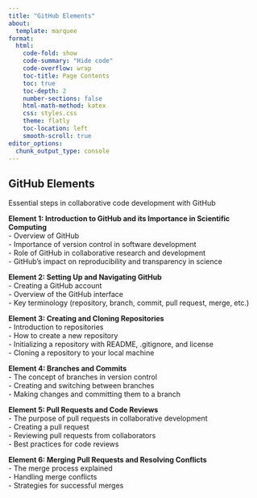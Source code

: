 ```yaml
---
title: "GitHub Elements"
about:
  template: marquee
format:
  html:
    code-fold: show
    code-summary: "Hide code"
    code-overflow: wrap
    toc-title: Page Contents
    toc: true
    toc-depth: 2
    number-sections: false
    html-math-method: katex
    css: styles.css
    theme: flatly
    toc-location: left
    smooth-scroll: true
editor_options: 
  chunk_output_type: console
---
```


## **GitHub Elements**

Essential steps in collaborative code development with GitHub

**Element 1: Introduction to GitHub and its Importance in Scientific Computing**  
  - Overview of GitHub  
  - Importance of version control in software development  
  - Role of GitHub in collaborative research and development  
  - GitHub's impact on reproducibility and transparency in science  
  
**Element 2: Setting Up and Navigating GitHub**  
- Creating a GitHub account  
- Overview of the GitHub interface  
- Key terminology (repository, branch, commit, pull request, merge, etc.)  
  
**Element 3: Creating and Cloning Repositories**  
- Introduction to repositories  
- How to create a new repository  
- Initializing a repository with README, .gitignore, and license  
- Cloning a repository to your local machine  
  
**Element 4: Branches and Commits**  
- The concept of branches in version control  
- Creating and switching between branches  
- Making changes and committing them to a branch  
  
**Element 5: Pull Requests and Code Reviews**  
- The purpose of pull requests in collaborative development  
- Creating a pull request  
- Reviewing pull requests from collaborators  
- Best practices for code reviews  
  
**Element 6: Merging Pull Requests and Resolving Conflicts**  
- The merge process explained  
- Handling merge conflicts  
- Strategies for successful merges  
  
